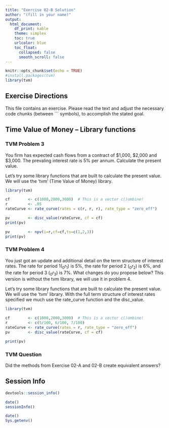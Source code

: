 ```yaml
---
title: "Exercise 02-B Solution"
author: "(fill in your name)"
output:
  html_document:
    df_print: kable
    theme: simplex
    toc: true
    urlcolor: blue
    toc_float:
      collapsed: false
      smooth_scroll: false
---
```


```r
knitr::opts_chunk$set(echo = TRUE)
#install.packages(tvm)
library(tvm)
```

## Exercise Directions

This file contains an exercise.  Please read the text and adjust the necessary code chunks (between \`\`\` symbols), to accomplish the stated goal.

## Time Value of Money -- Library functions

### TVM Problem 3

You firm has expected cash flows from a contract of \$1,000, \$2,000 and \$3,000. The prevaling interest rate is 5% per annum.  Calculate the present value.

Let's try some library functions that are built to calculate the present value.  We will use the 'tvm' (Time Value of Money) library.


```r
library(tvm)

cf        <- c(1000,2000,3000)  # This is a vector c()ombine!
r         <- .05 
rateCurve <- rate_curve(rates = c(r, r, r), rate_type = "zero_eff")

pv        <- disc_value(rateCurve, cf = cf)
print(pv)

pv        <- npv(i=r,cf=cf,ts=c(1,2,3))
print(pv)

```


### TVM Problem 4

You just got an update and additional detail on the term structure of interest rates.  The rate for period 1($_0r_1$) is 5%, the rate for period 2 ($_0r_2$) is 6%, and the rate for period 3 ($_0r_3$) is 7%.  What changes do you propose below?  This version is without the tvm library, we will use it in problem 4.

Let's try some library functions that are built to calculate the present value.  We will use the 'tvm' library.  With the full term structure of interest rates specified we much use the rate_curve function and the disc_value.


```r
library(tvm)

cf        <- c(1000,2000,3000)  # This is a vector c()ombine!
r         <- c(5/100, 6/100, 7/100)
rateCurve <- rate_curve(rates = r, rate_type = "zero_eff")
pv        <- disc_value(rateCurve, cf = cf)

print(pv)
```

### TVM Question

Did the methods from Exercise 02-A and 02-B create equivalent answers?


## Session Info

```r
devtools::session_info()
```

```r
date()
sessionInfo()
```

```r
date()
Sys.getenv()
```


